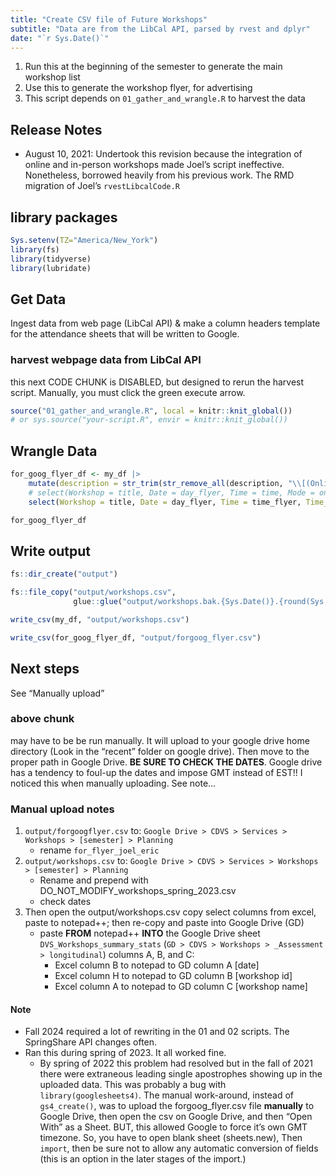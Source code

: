 ```yaml
---
title: "Create CSV file of Future Workshops"
subtitle: "Data are from the LibCal API, parsed by rvest and dplyr"
date: "`r Sys.Date()`"
---
```


1. Run this at the beginning of the semester to generate the main workshop list
1. Use this to generate the workshop flyer, for advertising
1. This script depends on `01_gather_and_wrangle.R` to harvest the data

## Release Notes

- August 10, 2021:  Undertook this revision because the integration of online and in-person workshops made Joel's script ineffective.  Nonetheless, borrowed heavily from his previous work.  The RMD migration of Joel's `rvestLibcalCode.R`

## library packages

```r
Sys.setenv(TZ="America/New_York")
library(fs)
library(tidyverse)
library(lubridate)
```

## Get Data

Ingest data from web page (LibCal API) & make a column headers template for the attendance sheets that will be written to Google.

### harvest webpage data from LibCal API

this next CODE CHUNK is DISABLED, but designed to rerun the harvest script.  Manually, you must click the green execute arrow.


```r
source("01_gather_and_wrangle.R", local = knitr::knit_global())
# or sys.source("your-script.R", envir = knitr::knit_global())
```

## Wrangle Data

```r
for_goog_flyer_df <- my_df |> 
    mutate(description = str_trim(str_remove_all(description, "\\[(Online|In-person)\\]"))) |> 
    # select(Workshop = title, Date = day_flyer, Time = time, Mode = online_in_person_flyer, registration_link, description) 
    select(Workshop = title, Date = day_flyer, Time = time_flyer, Time_begins = begins_display, Mode = online_in_person_flyer, registration_link, description) 

for_goog_flyer_df 
```


## Write output



```r
fs::dir_create("output")

fs::file_copy("output/workshops.csv", 
              glue::glue("output/workshops.bak.{Sys.Date()}.{round(Sys.getpid() * runif(1))}.csv"))

write_csv(my_df, "output/workshops.csv")

write_csv(for_goog_flyer_df, "output/forgoog_flyer.csv")  
```


## Next steps

See "Manually upload"

### above chunk 

may have to be be run manually.  It will upload to your google drive home directory (Look in the "recent" folder on google drive).  Then move to the proper path in Google Drive.  **BE SURE TO CHECK THE DATES**.  Google drive has a tendency to foul-up the dates and impose GMT instead of EST!!   I noticed this when manually uploading.  See note...


### Manual upload notes

1. `output/forgoogflyer.csv` to:  `Google Drive > CDVS > Services > Workshops > [semester] > Planning`
    - rename `for_flyer_joel_eric`
2. `output/workshops.csv` to: `Google Drive > CDVS > Services > Workshops > [semester] > Planning`
    - Rename and prepend with DO_NOT_MODIFY_workshops_spring_2023.csv
    - check dates
3. Then open the output/workshops.csv copy select columns from excel, paste to notepad++; then  re-copy and paste into Google Drive (GD)
    - paste **FROM** notepad++ **INTO** the Google Drive sheet `DVS_Workshops_summary_stats` (`GD > CDVS > Workshops > _Assessment > longitudinal`) columns A, B, and C:  
        - Excel column B to notepad to GD column A     [date]
        - Excel column H to notepad to GD column B     [workshop id]
        - Excel column A to notepad to GD column C     [workshop name] 
    




#### Note  
- Fall 2024 required a lot of rewriting in the 01 and 02 scripts.  The SpringShare API changes often.
- Ran this during spring of 2023.  It all worked fine.  
  - By spring of 2022 this problem had resolved but in the fall of 2021 there were extraneous leading single apostrophes showing up in the uploaded data.  This was probably a bug with `library(googlesheets4)`. The manual work-around, instead of `gs4_create()`, was to upload the forgoog_flyer.csv file **manually** to Google Drive, then open the csv on Google Drive, and then "Open With" as a Sheet.  BUT, this allowed Google to force it's own GMT timezone.  So, you have to open blank sheet (sheets.new), Then `import`, then be sure not to allow any automatic conversion of fields (this is an option in the later stages of the import.)
